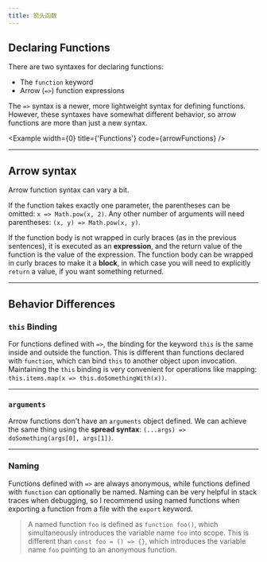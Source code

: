 ```yaml
---
title: 箭头函数
---
```



## Declaring Functions

There are two syntaxes for declaring functions:

- The `function` keyword
- Arrow (`=>`) function expressions

The `=>` syntax is a newer, more lightweight syntax for defining functions. However, these syntaxes have somewhat different behavior, so arrow functions are more than just a new syntax.

<Example width={0} title={'Functions'} code={arrowFunctions} />

---

## Arrow syntax

Arrow function syntax can vary a bit.

If the function takes exactly one parameter, the parentheses can be omitted: `x => Math.pow(x, 2)`. Any other number of arguments will need parentheses: `(x, y) => Math.pow(x, y)`.

If the function body is not wrapped in curly braces (as in the previous sentences), it is executed as an **expression**, and the return value of the function is the value of the expression. The function body can be wrapped in curly braces to make it a **block**, in which case you will need to explicitly `return` a value, if you want something returned.

---

## Behavior Differences

### `this` Binding

For functions defined with `=>`, the binding for the keyword `this` is the same inside and outside the function. This is different than functions declared with `function`, which can bind `this` to another object upon invocation. Maintaining the `this` binding is very convenient for operations like mapping: `this.items.map(x => this.doSomethingWith(x))`.

---

### `arguments`

Arrow functions don't have an `arguments` object defined. We can achieve the same thing using the **spread syntax**: `(...args) => doSomething(args[0], args[1])`.

---

### Naming

Functions defined with `=>` are always anonymous, while functions defined with `function` can optionally be named. Naming can be very helpful in stack traces when debugging, so I recommend using named functions when exporting a function from a file with the `export` keyword.

> A named function `foo` is defined as `function foo()`, which simultaneously introduces the variable name `foo` into scope. This is different than `const foo = () => {}`, which introduces the variable name `foo` pointing to an anonymous function.

